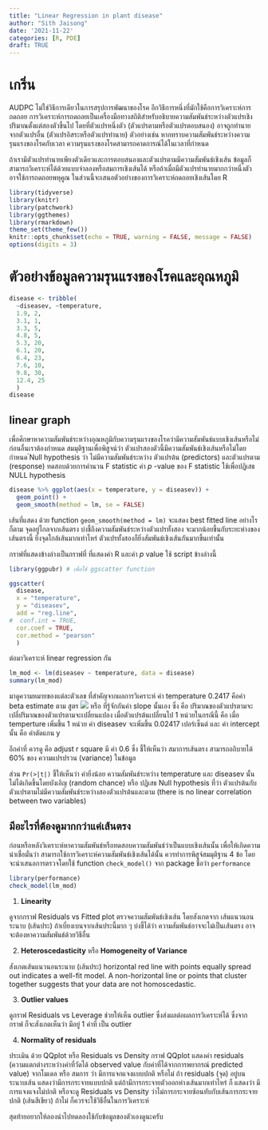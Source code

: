 ```yaml
---
title: "Linear Regression in plant disease"
author: "Sith Jaisong"
date: '2021-11-22'
categories: [R, PDE]
draft: TRUE
---
```


# เกริ่น

AUDPC ไม่ใช่วิธีการเดียวในการสรุปการพัฒนาของโรค อีกวิธีการหนึ่งที่มักใช้คือการวิเคราะห์การถดถอย
การวิเคราะห์การถดถอยเป็นเครื่องมือทางสถิติสำหรับอธิบายความสัมพันธ์ระหว่างตัวแปรเชิงปริมาณตั้งแต่สองตัวขึ้นไป
โดยที่ตัวแปรหนึ่งตัว (ตัวแปรตามหรือตัวแปรตอบสนอง) อาจถูกทำนายจากตัวแปรอื่น (ตัวแปรอิสระหรือตัวแปรทำนาย) ตัวอย่างเช่น หากทราบความสัมพันธ์ระหว่างความรุนแรงของโรคกับเวลา ความรุนแรงของโรคสามารถคาดการณ์ได้ในเวลาที่กำหนด

ถ้าเรามีตัวแปรทำนายเพียงตัวเดียวและการตอบสนองและตัวแปรตามมีความสัมพันธ์เชิงเส้น ข้อมูลก็สามารถวิเคราะห์ได้ด้วยแบบจำลองหรือสมการเชิงเส้นได้ หรือถ้าเมื่อมีตัวแปรทำนายมากกว่าหนึ่งตัว อาจใช้การถดถอยพหุคูณ ในส่วนนี้จะเสนอตัวอย่างของการวิเคราะห์ถดถอยเชิงเส้นโดย R

```r
library(tidyverse)
library(knitr)
library(patchwork)
library(ggthemes)
library(rmarkdown)
theme_set(theme_few())
knitr::opts_chunk$set(echo = TRUE, warning = FALSE, message = FALSE)
options(digits = 3)
```
# ตัวอย่างข้อมูลความรุนแรงของโรคและอุณหภูมิ

```r
disease <- tribble(
  ~diseasev, ~temperature,
  1.9, 2,
  3.1, 1,
  3.3, 5,
  4.8, 5,
  5.3, 20,
  6.1, 20,
  6.4, 23,
  7.6, 10,
  9.8, 30,
  12.4, 25
  )
disease
```

## linear graph
เพื่อศึกษาหาความสัมพันธ์ระหว่างอุณหภูมิกับความรุนแรงของโรคว่ามีความสัมพันธ์แบบเชิงเส้นหรือไม่
ก่อนอื่นเราต้องกำหนด สมมุติฐานเพื่อพิสูจน์ว่า ตัวแปรสองตัวนี้มีความสัมพันธ์เชิงเส้นหรือไม่โดยกำหนด
์Null hypothesis ว่า ไม่มีความสัมพันธ์ระหว่าง ตัวแปรต้น (predictors) และตัวแปรตาม (response) ทดสอบด้วยการคำนวน F statistic ค่า *p* -value ของ F statistic ใช้เพื่อปฎิเสธ NULL hypothesis

```r
disease %>% ggplot(aes(x = temperature, y = diseasev)) +
  geom_point() +
  geom_smooth(method = lm, se = FALSE)
```

เส้นที่แสดง ด้วย function `geom_smooth(method = lm)` จะแสดง best fitted line อย่างไรก็ตาม จุดอยู่ไกลจากเส้นตรง บ่งชี้ถึงความสัมพันธ์ระหว่างตัวแปรทั้งสอง จะมากน้อยขึ้นกับระยะห่างของเส้นตรงนี้ ยิ่งจุดใกล้เส้นมากเท่าไหร่ ตัวแปรทั้งสองก็ยิ่งสัมพันธ์เชิงเส้นกันมากขึ้นเท่านั้น

กราฟที่แสดงข้างล่างเป็นกราฟที่ ที่แสดงค่า R และค่า *p* value ใช้ script ข้างล่างนี้
```r
library(ggpubr) # เพื่อใช้ ggscatter function

ggscatter(
  disease,
  x = "temperature",
  y = "diseasev",
  add = "reg.line",
#  conf.int = TRUE,
  cor.coef = TRUE,
  cor.method = "pearson"
  )
```

ต่อมาวิเคราะห์ linear regression กัน

```r
lm_mod <- lm(diseasev ~ temperature, data = disease)
summary(lm_mod)
```

มาดูความหมายของแต่ละตัวเลข ที่สำคัญจากผลการวิเคราะห์
ค่า temperature 0.2417 คือค่า beta estimate ตาม สูตร ![](https://i.stack.imgur.com/uC5Jnm.png) หรือ ที่รู้จักกันค่า slope นั้นเอง ซึ่ง คือ ปริมาณของตัวแปรตามจะเปลี่ปริมาณของตัวแปรตามจะเปลี่ยนแปลง เมื่อตัวแปรต้นเปลี่ยนไป 1 หน่วยในกรณีนี้ คือ เมื่อ temperture เพิ่มขึ้น 1 หน่วย ค่า diseasev จะเพิ่มขึ้น 0.02417 เปอร์เซ็นต์ และ ค่า intercept นั้น คือ ค่าตัดแกน y

อีกค่าที่ ควรดู คือ adjust r square มี ค่า 0.6 ซึ่ง ชี้ให้เห็นว่า สมาการเส้นตรง สามารถอถิบายได้ 60% ของ ความแปรปรวน (variance) ในข้อมูล

ส่วน `Pr(>|t|)` ชี้ให้เห็นว่า ค่ายิ่งน้อย ความสัมพันธ์ระหว่าง temperature และ diseasev นั้น ไม่ได้เกิดขึ้นโดยบังเอิญ (random chance) หรือ ปฎิเสธ Null hypothesis ที่ว่า ตัวแปรต้นกับตัวแปรตามไม่มีความสัมพันธ์ระหว่างสองตัวแปรต้นและตาม (there is no linear correlation between two variables)

## มีอะไรที่ต้องดูมากกว่าแค่เส้นตรง
ก่อนหรือหลังวิเคราะห์หาความสัมพันธ์หรือทดสอบความสัมพันธ์ว่าเป็นแบบเชิงเส้นนั้น เพื่อให้เกิดความน่าเชื่อมั่นว่า สามารถใช้การวิเคราะห์ความสัมพันธ์เชิงเส้นได้นั้น ควรทำการพิสูจ์สมมุติฐาน 4 ข้อ โดยจะนำเสนอการตรวจโดยใช้ function `check_model()` จาก package ชื่อว่า `performance`

```r
library(performance)
check_model(lm_mod)
```
1. **Linearity**


ดูจากกราฟ Residuals vs Fitted plot ตรวจความสัมพันธ์เชิงเส้น โดยสังเกตจาก เส้นแนวนอนระนาบ (เส้นประ) ถ้าเบี่ยงเบนจากเส้นประนี้มาก ๆ บ่งชี้ได้ว่า ความสัมพันธ์อาจจะไม่เป็นเส้นตรง อาจจะต้องหาความสัมพันธ์ด้วยวิธีอื่น

2. **Heteroscedasticity** หรือ **Homogeneity of Variance**


สังเกตเส้นแนวนอนระนาบ (เส้นประ) horizontal red line with points equally spread out indicates a well-fit model. A non-horizontal line or points that cluster together suggests that your data are not homoscedastic.

3. **Outlier values**


ดูกราฟ Residuals vs Leverage ช่วยให้เห็น outlier ซึ่งส่งผลต่อผลการวิเคราะห์ได้ ซึ่งจากกราฟ ก็จะสังเกตเห็นว่า มีอยู่ 1 ค่าที่ เป็น outlier


4. **Normality of residuals**


ประเมิน ด้วย QQplot หรือ Residuals vs Density กราฟ QQplot แสดงค่า residuals (ความแตกต่างระหว่างค่าที่วัดได้ observed value กับค่าที่ได้จากการพยากรณ์ predicted value) จากโมเดล หรือ สมการ ว่า มีการแจกแจงแบบปกติ หรือไม่ ถ้า residuals (จุด) อยู่บนระนาบเส้น แสดงว่ามีการกระจายแบบปกติ แต่ถ้ามีการกระจายตัวออกห่างเส้นมากเท่าไหร่ ก็ แสดงว่า มีการแจงแจงไม่ปกติ หรือจะดู Residuals vs Density ว่าไม่การกระจายซ้อนทับกับเส้นการกระจายปกติ (เส้นสีเขียว) ถ้าไม่ ก็ควรจะใช้วิธีอื่นในการวิเคราะห์

สุดท้ายอยากให้ลองนำไปทดลองใช้กับข้อมูลของตัวเองดูนะครับ
